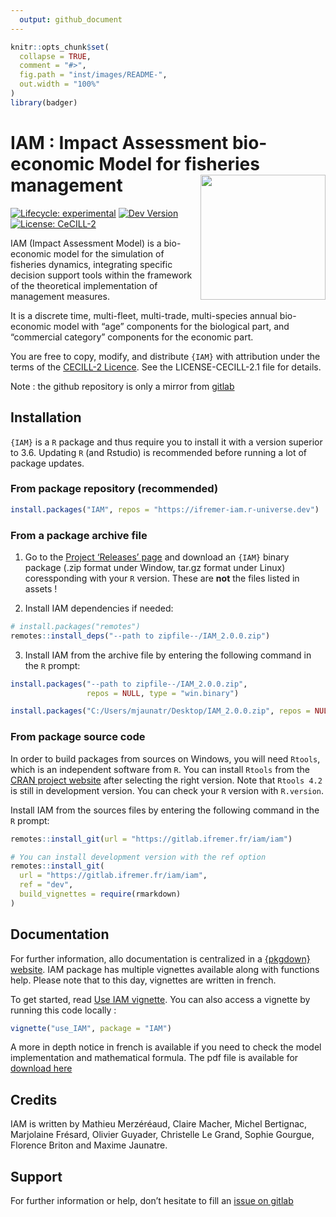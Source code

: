 ```yaml
---
  output: github_document
---
```


<!-- README.md is generated from README.Rmd. Please edit that file -->

```r
knitr::opts_chunk$set(
  collapse = TRUE,
  comment = "#>",
  fig.path = "inst/images/README-",
  out.width = "100%"
)
library(badger)
```

<!-- # IAM : Impact Assessment bio-economic Model for fisheries management <img src="https://gitlab.ifremer.fr/iam/iam/-/raw/dev/inst/fig/IAM_hex.png?inline=false" alt="IAM logo" align="right" height="200px/"/> -->
# IAM : Impact Assessment bio-economic Model for fisheries management <img src="man/figures/logo.png" align="right" height="200px/"/>

<!-- badges: start -->

[![Lifecycle: experimental](https://img.shields.io/badge/lifecycle-experimental-orange.svg)](https://www.tidyverse.org/lifecycle/#experimental) [![Dev Version](https://img.shields.io/badge/dev%20version-2.0.0-blue.svg)](https://github.com/https://gitlab.ifremer.fr/iam/iam) [![License: CeCILL-2](https://img.shields.io/badge/license-CeCILL--2-blue.svg)](https://cecill.info/licences/Licence_CeCILL_V2.1-en.html)

<!-- badges: end -->


IAM (Impact Assessment Model) is a bio-economic model for the simulation of fisheries dynamics, integrating specific decision support tools within the framework of the theoretical implementation of management measures.

It is a discrete time, multi-fleet, multi-trade, multi-species annual bio-economic model with "age" components for the biological part, and "commercial category" components for the economic part.

You are free to copy, modify, and distribute `{IAM}` with attribution under the terms of the [CECILL-2 Licence](https://gitlab.ifremer.fr/iam/iam/-/blob/main/LICENCE-CECILL-2.1.txt). See the LICENSE-CECILL-2.1 file for details.

Note : the github repository is only a mirror from [gitlab](https://gitlab.ifremer.fr/iam/iam)



## Installation

`{IAM}` is a `R` package and thus require you to install it with a version superior to 3.6. Updating `R` (and Rstudio) is recommended before running a lot of package updates.

### From package repository (recommended)

```r
install.packages("IAM", repos = "https://ifremer-iam.r-universe.dev")
```

<!-- This is CRAN-like -->

### From a package archive file

1. Go to the [Project 'Releases' page](https://gitlab.ifremer.fr/iam/iam/-/releases/) and download an `{IAM}` binary package (.zip format under Window, tar.gz format under Linux) coressponding with your `R` version. These are **not** the files listed in assets !

2. Install IAM dependencies if needed:
```r
# install.packages("remotes")
remotes::install_deps("--path to zipfile--/IAM_2.0.0.zip")
```


3. Install IAM from the archive file by entering the following command in the `R` prompt: 
```r
install.packages("--path to zipfile--/IAM_2.0.0.zip",
                 repos = NULL, type = "win.binary")
```

```r
install.packages("C:/Users/mjaunatr/Desktop/IAM_2.0.0.zip", repos = NULL, type = "win.binary")
```
<!-- ```{r, installlink, eval = FALSE} -->
<!-- # Also work with direct link  -->
<!-- install.packages("https://gitlab.ifremer.fr/iam/iam/uploads/1252e068a81c5c282bb1599686ef67df/IAM_2.0.0.zip", -->
<!--                  repos = NULL, type = "win.binary") -->
<!-- ``` -->


### From package source code

In order to build packages from sources on Windows, you will need `Rtools`, which is an independent software from `R`. You can install `Rtools` from the [CRAN project website](https://cran.r-project.org/bin/windows/Rtools/) after selecting the right version. Note that `Rtools 4.2` is still in development version. You can check your `R` version with `R.version`.

Install IAM from the sources files by entering the following command in the `R` prompt: 
```r
remotes::install_git(url = "https://gitlab.ifremer.fr/iam/iam")

# You can install development version with the ref option
remotes::install_git(
  url = "https://gitlab.ifremer.fr/iam/iam", 
  ref = "dev", 
  build_vignettes = require(rmarkdown)
)
```



## Documentation

For further information, allo documentation is centralized in a [{pkgdown} website](https://ifremer-iam.github.io/IAM/index.html). IAM package has multiple vignettes available along with functions help. Please note that to this day, vignettes are written in french.

To get started, read [Use IAM vignette](https://ifremer-iam.github.io/IAM/articles/use_IAM.html).
You can also access a vignette by running this code locally :
```r
vignette("use_IAM", package = "IAM")
```


A more in depth notice in french is available if you need to check the model implementation and mathematical formula. The pdf file is available for [download here](https://gitlab.ifremer.fr/iam/iam/-/tree/dev/inst/notice/Notice.pdf)


## Credits

IAM is written by Mathieu Merzéréaud, Claire Macher, Michel Bertignac, Marjolaine Frésard, Olivier Guyader, Christelle Le Grand, Sophie Gourgue, Florence Briton and Maxime Jaunatre.


## Support

For further information or help, don't hesitate to fill an [issue on gitlab](https://gitlab.ifremer.fr/iam/iam/-/issues)
